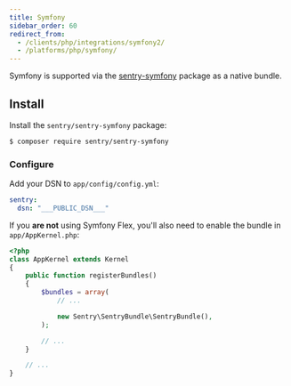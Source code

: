 ```yaml
---
title: Symfony
sidebar_order: 60
redirect_from:
  - /clients/php/integrations/symfony2/
  - /platforms/php/symfony/
---
```


Symfony is supported via the [sentry-symfony](https://github.com/getsentry/sentry-symfony) package as a native bundle.

## Install

Install the `sentry/sentry-symfony` package:

```bash
$ composer require sentry/sentry-symfony
```

### Configure

Add your DSN to `app/config/config.yml`:

```yaml {filename:app/config/config.yml}
sentry:
  dsn: "___PUBLIC_DSN___"
```

If you **are not** using Symfony Flex, you'll also need to enable the bundle in `app/AppKernel.php`:

```php {filename:app/AppKernel.php}
<?php
class AppKernel extends Kernel
{
    public function registerBundles()
    {
        $bundles = array(
            // ...

            new Sentry\SentryBundle\SentryBundle(),
        );

        // ...
    }

    // ...
}
```
